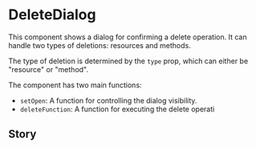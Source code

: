 

<Meta of={DeleteDialog} />

# DeleteDialog

This component shows a dialog for confirming a delete operation. It can handle two types of deletions: resources and methods.

The type of deletion is determined by the `type` prop, which can either be "resource" or "method".

The component has two main functions:

- `setOpen`: A function for controlling the dialog visibility.
- `deleteFunction`: A function for executing the delete operati

## Story

<Canvas of={DeleteDialog.Method} />
